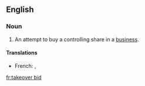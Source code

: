 ==English==

===Noun===
{{en-noun}}

# {{lb|en|British}} An attempt to buy a controlling share in a [[business]].

====Translations====
{{trans-top|attempt to buy a controlling share in a business}}
* French: {{t+|fr|offre publique d'achat|f}}, {{t+|fr|OPA|f}}
{{trans-mid}}
{{trans-bottom}}

[[fr:takeover bid]]